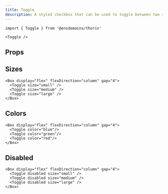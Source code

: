 ```yaml
---
title: Toggle
description: A styled checkbox that can be used to toggle between two states.
---
```


```tsx
import { Toggle } from '@ensdomains/thorin'
```

```tsx live=true expand=true
<Toggle />
```

## Props

<PropsTable sourceLink={sourceLink} types={types} />

## Sizes

```tsx live=true
<Box display="flex" flexDirection="column" gap="4">
  <Toggle size="small" />
  <Toggle size="medium" />
  <Toggle size="large" />
</Box>
```

## Colors

```tsx live=true
<Box display="flex" flexDirection="column" gap="4">
  <Toggle color="blue"/>
  <Toggle color="green"/>
  <Toggle color="red"/>
</Box>
```

## Disabled

```tsx live=true
<Box display="flex" flexDirection="column" gap="4">
  <Toggle disabled size="small" />
  <Toggle disabled size="medium" />
  <Toggle disabled size="large" />
</Box>
```
